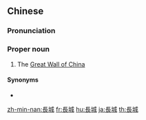 {{also|长城}}
==Chinese==
{{zh-forms|s=长城}}

===Pronunciation===
{{zh-pron
|m=Chángchéng
|c=coeng4 sing4
|h=pfs=Chhòng-sàng
|md=Diòng-siàng
|mn=Tn̂g-siâⁿ
|w=3zan zen
|cat=pn
}}

===Proper noun===
{{zh-proper noun}}

# The [[Great Wall of China]]

====Synonyms====
* {{zh-l|萬里長城}}

[[zh-min-nan:長城]]
[[fr:長城]]
[[hu:長城]]
[[ja:長城]]
[[th:長城]]